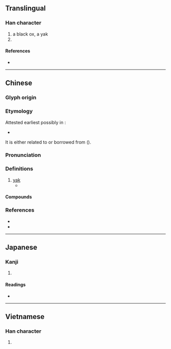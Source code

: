 {{also|氂|牦}}
{{character info}}
==Translingual==

===Han character===
{{Han char|rn=93|rad=牛|as=11|sn=15|four=58251|canj=JKMHQ|ids=⿸𠩺牛}}

# a black ox, a yak
# {{mul-shuowen radical-def|20}}

====References====
* {{Han ref|kx=0704.070|dkj=20154|dj=1116.380|hdz=31818.050|uh=729B|ud=29339|bh=BCF9|bd=48377}}

----

==Chinese==
{{zh-forms|s=牦|t2=牦|alt=*氂}}

===Glyph origin===
{{Han etym}}

===Etymology===
Attested earliest possibly in ''{{w|Discourses of the States}}'':
*{{zh-x|不然，^巴 ^浦 之 犀、犛{máo/lí}、兕、象，其 可 盡 乎，其 又 以 規 為{wéi} 瑱 也？|‘Otherwise, it is because rhinoceros, '''yaks''', wild bovids and elephants in Ba and Pu have become extinct, and for this reason you use my recommendations as earplugs (which are made from the bones of these exotic animals)?’|ref=Guoyu|collapsed=yes}}

It is either related to or borrowed from {{cog|bo|འབྲི||female yak}} ({{zh-ref|Schuessler, 2007}}).

===Pronunciation===
{{zh-pron
|m=máo,lí,1nb=standard in Mainland,2nb=standard in Taiwan
|c=lei4,maau4,mou4
|mc=y
|oc=y
|cat=n
}}

===Definitions===
{{zh-hanzi}}

# [[yak]]
#* {{zh-x|獸 則 庸 獏{mò} 牦 犛{lí}，沈牛 麈麋，赤-首 圜-題，窮奇 象 犀。|Its animals are: The zebus, pandas, hairy yak bulls, '''grunting yak cows''', {{w|water buffalo|plunging bull}}s, elaphures; red-headed, round-hoofed; extreme extraordinaire, elephants, and rhinoceroses.|ref={{lw|zh|司馬相如}} ({{w|Sima Xiangru}}) {{lang|zh|《上林賦》}} "Rhapsody on the Imperial Park", in {{lang|zh|《史記》}} {{w|Records of the Grand Historians}}. Translated based on Knechtges's (2008) version}}

====Compounds====
{{zh-der|犛牛|犛旄|犛靬}}

===References===
* {{R:twedu|A02504}}
* {{R:yue:Hanzi}}

----

==Japanese==

===Kanji===
{{ja-kanji|grade=|rs=牛11}}

# {{rfdef|ja|sort=牛11}}

====Readings====
* {{ja-readings
|goon=らい, り
|kanon=り, れい
|kun=からうし
}}

----

==Vietnamese==

===Han character===
{{vi-readings|reading=li, mao|rs=牛11}}

# {{rfdef|vi|sort=牛11}}